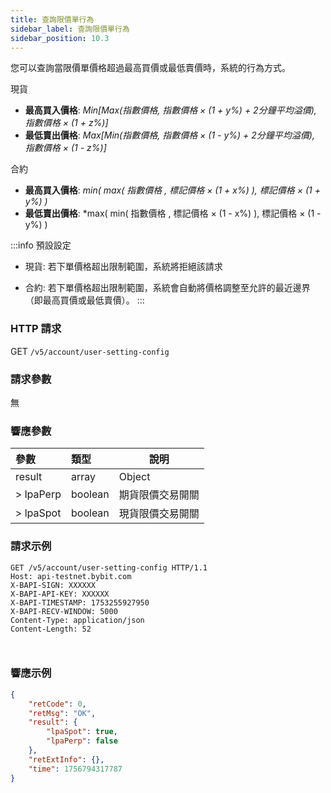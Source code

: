 ```yaml
---
title: 查詢限價單行為
sidebar_label: 查詢限價單行為
sidebar_position: 10.3
---
```

您可以查詢當限價單價格超過最高買價或最低賣價時，系統的行為方式。

現貨
* **最高買入價格**: *Min[Max(指數價格, 指數價格 × (1 + y%) + 2分鐘平均溢價), 指數價格 × (1 + z%)]*
* **最低賣出價格**: *Max[Min(指數價格, 指數價格 × (1 - y%) + 2分鐘平均溢價), 指數價格 × (1 - z%)]*

合約
* **最高買入價格**: *min( max( 指數價格 , 標記價格 × (1 + x%) ), 標記價格 × (1 + y%) )*
* **最低賣出價格**: *max( min( 指數價格 , 標記價格 × (1 - x%) ), 標記價格 × (1 - y%) )

:::info 預設設定
*	現貨:
若下單價格超出限制範圍，系統將拒絕該請求

*	合約:
若下單價格超出限制範圍，系統會自動將價格調整至允許的最近邊界（即最高買價或最低賣價）。
:::

### HTTP 請求
GET `/v5/account/user-setting-config`

### 請求參數
無

### 響應參數
| 參數 | 類型 | 說明|
|:----- |:-----|----- |
|result |array |Object |
|> lpaPerp |boolean |期貨限價交易開關|
|> lpaSpot |boolean |現貨限價交易開關|


### 請求示例

<Tabs groupId="programming-languages">
<TabItem value="http" label="HTTP">

```http
GET /v5/account/user-setting-config HTTP/1.1
Host: api-testnet.bybit.com
X-BAPI-SIGN: XXXXXX
X-BAPI-API-KEY: XXXXXX
X-BAPI-TIMESTAMP: 1753255927950
X-BAPI-RECV-WINDOW: 5000
Content-Type: application/json
Content-Length: 52

```

</TabItem>
<TabItem value="python" label="Python">

```python

```

</TabItem>

<TabItem value="Node" label="Node.js">

```n4js

```

</TabItem>
</Tabs>

### 響應示例

```json
{
    "retCode": 0,
    "retMsg": "OK",
    "result": {
        "lpaSpot": true,
        "lpaPerp": false
    },
    "retExtInfo": {},
    "time": 1756794317787
}
```
